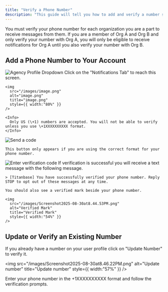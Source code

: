```yaml
---
title: "Verify a Phone Number"
description: "This guide will tell you how to add and verify a number so you can receive SMS notifications."
---
```


<Note>
  You must verify your phone number for each organization you are a part to receive messages from them. If you are a member of Org A and Org B and only verify your number with Org A, you will only be eligible to receive notifications for Org A until you also verify your number with Org B.
</Note>

## Add a Phone Number to Your Account

<Steps>
  <Step title="Navigate to your Agency Profile by clicking on your user name and avatar.">
    <img
      src="/images/Screenshot2025-08-30at8.29.40PM.png"
      alt="Agency Profile Dropdown"
      title="Agency Profile Dropdown"
      className="mr-auto"
      style={{ width:"34%" }}
    />
  </Step>
  <Step title="Enter Your Mobile Phone Number">
    Click on the "Notifications Tab" to reach this screen.

    <img
      src="/images/image.png"
      alt="image.png"
      title="image.png"
      style={{ width:"80%" }}
    />

    <Info>
      Only US (\+1) numbers are accepted. You will not be able to verify unless you use \+1XXXXXXXXXX format.
    </Info>
  </Step>
  <Step title='Click on "Send Me a Code"'>
    <img
      src="/images/Screenshot2025-08-30at8.39.26PM.png"
      alt="Send a code"
      title="Send a Code"
      style={{ width:"48%" }}
    />

    This button only appears if you are using the correct format for your phone number.
  </Step>
  <Step title="Check Your Phone for a Code & Enter It">
    <img
      src="/images/Screenshot2025-08-30at8.41.46PM.png"
      alt="Enter verification code"
      title="Enter verification code"
      style={{ width:"59%" }}
    />
  </Step>
  <Step title="Make Sure You are Verified">
    If verification is successful you will receive a text message with the following message.

    > [Titanbase] You have successfully verified your phone number. Reply STOP to opt out of these messages at any time.

    You should also see a verified mark beside your phone number.

    <img
      src="/images/Screenshot2025-08-30at8.44.53PM.png"
      alt="Verified Mark"
      title="Verified Mark"
      style={{ width:"54%" }}
    />
  </Step>
</Steps>

## Update or Verify an Existing Number

If you already have a number on your user profile click on "Update Number" to verify it.

<img
  src="/images/Screenshot2025-08-30at8.46.22PM.png"
  alt="Update number"
  title="Update number"
  style={{ width:"57%" }}
/>

Enter your phone number in the \+1XXXXXXXXXX format and follow the verification prompts.